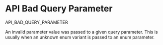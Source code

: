 # API Bad Query Parameter

<Summary>API_BAD_QUERY_PARAMETER</Summary>

An invalid parameter value was passed to a given query parameter. This is usually when an unknown enum variant is passed to an enum parameter.

